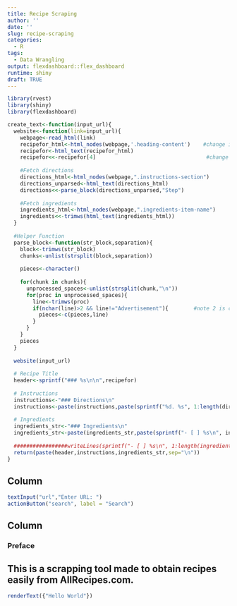 ```yaml
---
title: Recipe Scraping
author: ''
date: ''
slug: recipe-scraping
categories:
  - R
tags:
  - Data Wrangling
output: flexdashboard::flex_dashboard
runtime: shiny
draft: TRUE
---
```


```r
library(rvest)
library(shiny)
library(flexdashboard)
```

```r
create_text<-function(input_url){
  website<-function(link=input_url){
    webpage<-read_html(link)
    recipefor_html<-html_nodes(webpage,'.heading-content')    #change if using different website
    recipefor<-html_text(recipefor_html)
    recipefor<<-recipefor[4]                                   #change if using different website
    
    #Fetch directions
    directions_html<-html_nodes(webpage,".instructions-section")
    directions_unparsed<-html_text(directions_html)
    directions<<-parse_block(directions_unparsed,"Step")
    
    #Fetch ingredients
    ingredients_html<-html_nodes(webpage,".ingredients-item-name")
    ingredients<<-trimws(html_text(ingredients_html))
  }
  
  #Helper Function
  parse_block<-function(str_block,separation){
    block<-trimws(str_block)
    chunks<-unlist(strsplit(block,separation))
    
    pieces<-character()
    
    for(chunk in chunks){
      unprocessed_spaces<-unlist(strsplit(chunk,"\n"))
      for(proc in unprocessed_spaces){
        line<-trimws(proc)
        if(nchar(line)>2 && line!="Advertisement"){        #note 2 is chosen arbitrarily to avoid stand-alone numbers
          pieces<-c(pieces,line)
        }
      }
    }
    pieces
  }
  
  website(input_url)
  
  # Recipe Title
  header<-sprintf("### %s\n\n",recipefor)
  
  # Instructions
  instructions<-"### Directions\n"
  instructions<-paste(instructions,paste(sprintf("%d. %s", 1:length(directions), directions),collapse="\n"),sep="<br>\n<br>")
  
  # Ingredients
  ingredients_str<-"### Ingredients\n"
  ingredients_str<-paste(ingredients_str,paste(sprintf("- [ ] %s\n", ingredients),collapse="\n"))
  
  #################writeLines(sprintf("- [ ] %s\n", 1:length(ingredients), ingredients))
  return(paste(header,instructions,ingredients_str,sep="\n"))
}
```

Column {.sidebar data-width=300}
-------------------------------------
```r
textInput("url","Enter URL: ")
actionButton("search", label = "Search")
```


Column
--------------------------------------
### Preface

This is a scrapping tool made to obtain recipes easily from AllRecipes.com.
---

```r
renderText({"Hello World"})
```


















<!-- FUTURE PLANS: Give option for advanced settings (so other sites can be used), and give option to generate PDF -->
